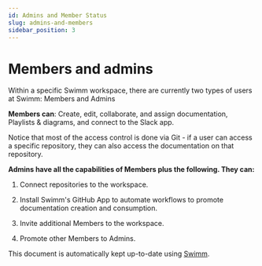 ```yaml
---
id: Admins and Member Status
slug: admins-and-members
sidebar_position: 3
---
```



# Members and admins

Within a specific Swimm workspace, there are currently two types of users at Swimm: Members and Admins

**Members can**: Create, edit, collaborate, and assign documentation, Playlists & diagrams, and connect to the Slack app.

Notice that most of the access control is done via Git - if a user can access a specific repository, they can also access the documentation on that repository.

**Admins have all the capabilities of Members plus the following. They can:**

1.  Connect repositories to the workspace.

2.  Install Swimm's GitHub App to automate workflows to promote documentation creation and consumption.

3.  Invite additional Members to the workspace.

4.  Promote other Members to Admins.

This document is automatically kept up-to-date using [Swimm](https://swimm.io).
